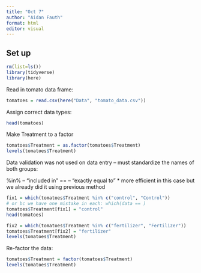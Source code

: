 ```yaml
---
title: "Oct 7"
author: "Aidan Fauth"
format: html
editor: visual
---
```


## Set up
```r
rm(list=ls())
library(tidyverse)
library(here)
```

Read in tomato data frame:

```r
tomatoes = read.csv(here("Data", "tomato_data.csv"))
```

Assign correct data types:
```r
head(tomatoes)
```

Make Treatment to a factor
```r
tomatoes$Treatment = as.factor(tomatoes$Treatment)
levels(tomatoes$Treatment)
```

Data validation was not used on data entry -- must standardize the names of both groups:

%in% -- "included in"
== -- "exactly equal to" * more efficient in this case but we already did it using previous method
```r
fix1 = which(tomatoes$Treatment %in% c("control", "Control"))
# or bc we have one mistake in each: which(data == )
tomatoes$Treatment[fix1] = "control"
head(tomatoes)
```

```r
fix2 = which(tomatoes$Treatment %in% c("fertilizer", "Fertilizer"))
tomatoes$Treatment[fix2] = "fertilizer"
levels(tomatoes$Treatment)
```

Re-factor the data:
```r
tomatoes$Treatment = factor(tomatoes$Treatment)
levels(tomatoes$Treatment)
```


